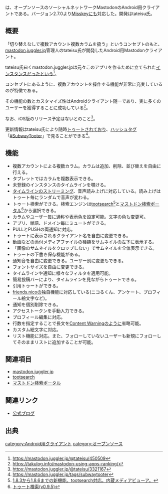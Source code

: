 {{Infobox software
| Name = {{Ruby|Subway Tooter|サブウェイ　トゥーター}}
| Image = [[ファイル:SubwayTooter.png|300px]]
| Developer = [https://mastodon.juggler.jp/@tateisu tateisu]
| SourceCode = [https://github.com/tateisu/SubwayTooter GitHub]
| Platform = Android
| ProgrammingLanguage = Kotlin
| Launch = 2017年4月23日
| License = [[Apache License]] 2.0
| Web = [http://subwaytooter.hatenadiary.jp/ 公式ブログ]
| Download = [https://play.google.com/store/apps/details?id=jp.juggler.subwaytooter&hl=ja GooglePlay]
}}{{Ruby|'''Subway Tooter'''|サブウェイ　トゥーター}}は、オープンソースのソーシャルネットワークMastodonのAndroid用クライアントである。バージョン2.7.0より[[Misskey]]にも対応した。開発はtateisu氏。

== 概要 ==
「切り替えなしで複数アカウント複数カラムを扱う」というコンセプトのもと、[[mastodon.juggler.jp]]管理人のtateisu氏が開発したAndroid用Mastodonクライアント。

tateisu氏曰くmastodon.juggler.jpは元々このアプリを作るために立てられた[[インスタンス]]だったという<ref>https://mastodon.juggler.jp/@tateisu/450509</ref>。

コンセプトにあるように、複数アカウントを操作する機能が非常に充実しているのが特徴である。

その機能の数とカスタマイズ性はAndroidクライアント随一であり、実に多くのユーザーを獲得することに成功している<ref>https://takulog.info/mastodon-using-apps-ranking/</ref>。

なお、iOS版のリリース予定はないとのこと<ref>https://mastodon.juggler.jp/@tateisu/3321167</ref>。

更新情報はtateisu氏により随時[[トゥート]]されており、[[ハッシュタグ]]「[https://mastodon.juggler.jp/tags/subwaytooter #SubwayTooter]」で見ることができる<ref>https://mastodon.juggler.jp/tags/subwaytooter</ref>。
== 機能 ==
* 複数アカウントによる複数カラム。カラムは追加、削除、並び替えを自由に行える。
* タブレットではカラムを複数表示できる。
* 未登録のインスタンスのタイムラインを覗ける。
* [[タイムライン]]のストリーミング、音声読み上げに対応している。読み上げはトゥート毎にランダムで音声が変わる。
* トゥート検索ができる。検索エンジンは[[tootsearch]]<ref>[http://subwaytooter.hatenadiary.jp/entry/2017/12/22/120357 1.8.3から1.8.6までの新機能。tootsearch対応。内蔵メディアビューア。]</ref>と[[マストドン検索ポータル]]<ref>[http://subwaytooter.hatenadiary.jp/entry/2017/07/21/033331 トゥート検索(v0.9.5)]</ref>から選択できる。
* カラムやユーザー毎に通称や表示色を設定可能。文字の色も変更可。
* アプリ、単語、ドメイン毎にミュートができる。
* PULLとPUSHの両通知に対応。
* トゥートに表示されるクライアント名を自由に変更できる。
* 動画などの添付メディアファイルの種類をサムネイルの左下に表示する。
* 「画像のサムネイルをクロップしない」でサムネイルを全体表示できる。
* トゥートの下書き保存機能がある。
* 通知音を自由に変更できる。ユーザー別に変更もできる。
* フォントサイズを自由に変更できる。
* タイムラインや通知に様々なフィルタを適用可能。
* 簡易投稿バーにより、タイムラインを見ながらトゥートできる。
* 引用トゥートができる。
* [[friends.nico]]の独自機能に対応している(ニコるくん、アンケート、プロフィール絵文字など)。
* 通知を個別削除できる。
* アクセストークンを手動入力できる。
* プロフィール編集に対応。
* 行数を指定することで長文を[[Content Warning]]のように省略可能。
* カスタム絵文字に対応。
* リスト機能に対応。また、フォローしていないユーザーも新規にフォローしてそのままリストに追加することが可能。

== 関連項目 ==
* [[mastodon.juggler.jp]]
* [[tootsearch]]
* [[マストドン検索ポータル]]

== 関連リンク ==
* [http://subwaytooter.hatenadiary.jp/ 公式ブログ]

== 出典 ==
<references />

{{DEFAULTSORT:subwaytooter}}
[[category:Android用クライアント]]
[[category:オープンソース]]